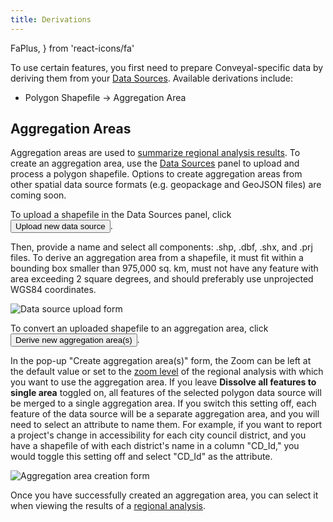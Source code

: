 ```yaml
---
title: Derivations
---
```


  FaPlus,
} from 'react-icons/fa'


To use certain features, you first need to prepare Conveyal-specific data by deriving them from your [Data Sources](/prepare-data/). Available derivations include:
* Polygon Shapefile → Aggregation Area 

## Aggregation Areas
Aggregation areas are used to [summarize regional analysis results](/analysis/regional#measuring-aggregate-accessibility). To create an aggregation area, use the [Data Sources](/prepare-data) panel to upload and process a polygon shapefile. Options to create aggregation areas from other spatial data source formats (e.g. geopackage and GeoJSON files) are coming soon.

To upload a shapefile in the Data Sources panel, click <Button variantColor='green'><FaPlus /> Upload new data source</Button>. 

Then, provide a name and select all components: .shp, .dbf, .shx, and .prj files. To derive an aggregation area from a shapefile, it must fit within a bounding box smaller than 975,000 sq. km, must not have any feature with area exceeding 2 square degrees, and should preferably use unprojected WGS84 coordinates. 

<Image alt='Data source upload form' src='/img/data-source-upload.png' />

To convert an uploaded shapefile to an aggregation area, click <Button variantColor='green'><FaPlus /> Derive new aggregation area(s)</Button>. 

In the pop-up "Create aggregation area(s)" form, the Zoom can be left at the default value or set to the [zoom level](/analysis/methodology#spatial-resolution) of the regional analysis with which you want to use the aggregation area. If you leave **Dissolve all features to single area** toggled on, all features of the selected polygon data source will be merged to a single aggregation area. If you switch this setting off, each feature of the data source will be a separate aggregation area, and you will need to select an attribute to name them. For example, if you want to report a project's change in accessibility for each city council district, and you have a shapefile of with each district's name in a column "CD_Id," you would toggle this setting off and select "CD_Id" as the attribute.

<Image alt='Aggregation area creation form' src='/img/derive-aggregation-area.png' />

Once you have successfully created an aggregation area, you can select it when viewing the results of a [regional analysis](/analysis/regional#measuring-aggregate-accessibility).
